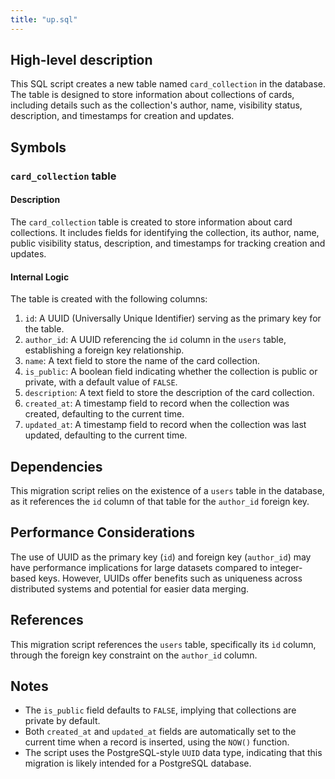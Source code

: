 ```yaml
---
title: "up.sql"
---
```


## High-level description
This SQL script creates a new table named `card_collection` in the database. The table is designed to store information about collections of cards, including details such as the collection's author, name, visibility status, description, and timestamps for creation and updates.

## Symbols

### `card_collection` table
#### Description
The `card_collection` table is created to store information about card collections. It includes fields for identifying the collection, its author, name, public visibility status, description, and timestamps for tracking creation and updates.

#### Internal Logic
The table is created with the following columns:

1. `id`: A UUID (Universally Unique Identifier) serving as the primary key for the table.
2. `author_id`: A UUID referencing the `id` column in the `users` table, establishing a foreign key relationship.
3. `name`: A text field to store the name of the card collection.
4. `is_public`: A boolean field indicating whether the collection is public or private, with a default value of `FALSE`.
5. `description`: A text field to store the description of the card collection.
6. `created_at`: A timestamp field to record when the collection was created, defaulting to the current time.
7. `updated_at`: A timestamp field to record when the collection was last updated, defaulting to the current time.

## Dependencies
This migration script relies on the existence of a `users` table in the database, as it references the `id` column of that table for the `author_id` foreign key.

## Performance Considerations
The use of UUID as the primary key (`id`) and foreign key (`author_id`) may have performance implications for large datasets compared to integer-based keys. However, UUIDs offer benefits such as uniqueness across distributed systems and potential for easier data merging.

## References
This migration script references the `users` table, specifically its `id` column, through the foreign key constraint on the `author_id` column.

## Notes
- The `is_public` field defaults to `FALSE`, implying that collections are private by default.
- Both `created_at` and `updated_at` fields are automatically set to the current time when a record is inserted, using the `NOW()` function.
- The script uses the PostgreSQL-style `UUID` data type, indicating that this migration is likely intended for a PostgreSQL database.